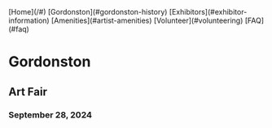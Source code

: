 
<FloatingDiv className='flex flex-wrap justify-evenly bg-gray-300 text-sm italic gap-x-3 relative p-1 z-10'>
    [Home](/#)
    [Gordonston](#gordonston-history)
    [Exhibitors](#exhibitor-information)
    [Amenities](#artist-amenities)
    [Volunteer](#volunteering)
    [FAQ](#faq)
</FloatingDiv>

<HeroContainer className='flex flex-col items-center opacity-90' containerClassName='mb-4'>
    <div className="pt-8 md:pt-24"/>
    <h1 className='text-[color:var(--gold-color)] font-bold italic drop-shadow-white'>Gordonston</h1>
    <h2 className='text-white text-4xl md:text-6xl drop-shadow-white uppercase'>Art Fair</h2>
    <h3 className='text-white md:text-2xl font-bold drop-shadow-white'>September 28, 2024</h3>
    <div className="pt-12 md:pt-24"/>
    <DateLocationApply className='bg-white'/>
</HeroContainer>
